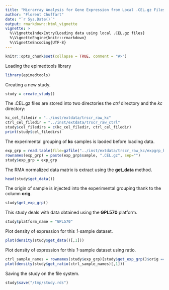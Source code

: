 ```yaml
---
title: "Micrarray Analysis for Gene Expression from Local .CEL.gz Files"
author: "Florent Chuffart"
date: "`r Sys.Date()`"
output: rmarkdown::html_vignette
vignette: >
  %\VignetteIndexEntry{Loading data using local .CEL.gz files}
  %\VignetteEngine{knitr::rmarkdown}
  %\VignetteEncoding{UTF-8}
---
```


```r
knitr::opts_chunk$set(collapse = TRUE, comment = "#>")
```

Loading the epimedtools library

```r
library(epimedtools)
```

Creating a new study.

```r
study = create_study()
```

The .CEL.gz files are stored into two directories the *ctrl* directory and the *kc* directory:

```r
kc_cel_filedir = "../inst/extdata/trscr_raw_kc"
ctrl_cel_filedir = "../inst/extdata/trscr_raw_ctrl"
study$cel_filedirs = c(kc_cel_filedir, ctrl_cel_filedir)
print(study$cel_filedirs)
```

The experimental grouping of **kc** samples is laoded before loading data.

```r
exp_grp = read.table(file=gzfile("../inst/extdata/trscr_raw_kc/expgrp_kc.csv.gz"), stringsAsFactors=FALSE, sep=";", header=TRUE)
rownames(exp_grp) = paste(exp_grp$sample, ".CEL.gz", sep="")
study$exp_grp = exp_grp
```

The RMA normalized data matrix is extract using the **get_data** method.

```r
head(study$get_data())
```

The origin of sample is injected into the experimental grouping thank to the column **orig**.

```r
study$get_exp_grp()
```

This study deals with data obtained using the **GPL570** platform.

```r
study$platform_name = "GPL570"
```

Plot density of expression for this *1-*sample dataset.

```r
plot(density(study$get_data()[,1]))
```

Plot density of expression for this *1-*sample dataset using ratio.

```r
ctrl_sample_names = rownames(study$exp_grp)[study$get_exp_grp()$orig == "trscr_raw_ctrl"]
plot(density(study$get_ratio(ctrl_sample_names)[,1]))
```

Saving the study on the file system.

```r
study$save("/tmp/study.rds")
```
